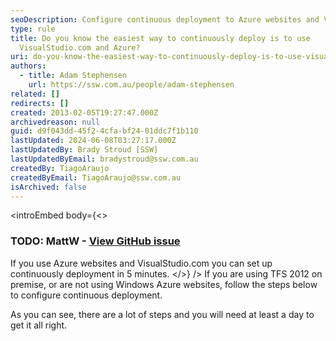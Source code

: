 ```yaml
---
seoDescription: Configure continuous deployment to Azure websites and Visual Studio in just 5 minutes using VisualStudio.com and Azure.
type: rule
title: Do you know the easiest way to continuously deploy is to use
  VisualStudio.com and Azure?
uri: do-you-know-the-easiest-way-to-continuously-deploy-is-to-use-visualstudio-com-and-azure
authors:
  - title: Adam Stephensen
    url: https://ssw.com.au/people/adam-stephensen
related: []
redirects: []
created: 2013-02-05T19:27:47.000Z
archivedreason: null
guid: d9f043dd-45f2-4cfa-bf24-01ddc7f1b110
lastUpdated: 2024-06-08T03:27:17.000Z
lastUpdatedBy: Brady Stroud [SSW]
lastUpdatedByEmail: bradystroud@ssw.com.au
createdBy: TiagoAraujo
createdByEmail: TiagoAraujo@ssw.com.au
isArchived: false
---
```


<introEmbed
  body={<>
### TODO: MattW - [View GitHub issue](https://github.com/SSWConsulting/SSW.Rules.Content/issues/1390)

If you use Azure websites and VisualStudio.com you can set up continuously deployment in 5 minutes.
  </>}
/>
If you are using TFS 2012 on premise, or are not using Windows Azure websites, follow the steps below to configure continuous deployment.

As you can see, there are a lot of steps and you will need at least a day to get it all right.

